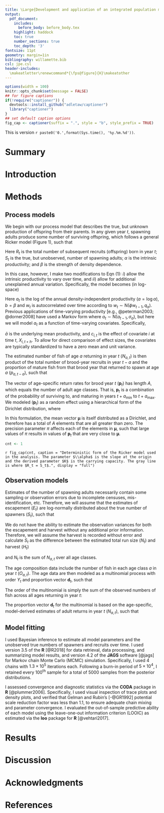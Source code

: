 ```yaml
---
title: \Large{Development and application of an integrated population model for Chinook salmon in the Willamette River basin}
output:
  pdf_document:
    includes:
      before_body: before_body.tex
    highlight: haddock
    toc: true
    number_sections: true
    toc_depth: '3'
fontsize: 11pt
geometry: margin=1in
bibliography: willamette.bib
csl: jpe.csl
header-includes:
  \makeatletter\renewcommand*{\fps@figure}{H}\makeatother
---
```


```r
options(width = 100)
knitr::opts_chunk$set(message = FALSE)
## for figure captions
if(!require("captioner")) {
  devtools::install_github("adletaw/captioner")
  library("captioner")
}
## set default caption options
fig_cap <- captioner(suffix = ".", style = "b", style_prefix = TRUE)
```

\vspace{0.2in}

This is version `r paste0('0.',format(Sys.time(), '%y.%m.%d'))`.

\newpage

# Summary {-}


# Introduction


# Methods

## Process models

We begin with our process model that describes the true, but unknown production of offspring from their parents. In any given year _t_, spawning adults produce some number of surviving offspring, which follows a general Ricker model (Figure 1), such that
	
\begin{equation}
R_t = \frac{\alpha S_t}{\mathrm{e}^{\beta S_t}}.
\end{equation}

Here $R_t$ is the total number of subsequent recruits (offspring) born in year _t_; $S_t$ is the true, but unobserved, number of spawning adults; $\alpha$ is the intrinsic productivity; and $\beta$ is the strength of density dependence.

In this case, however, I make two modifications to Eqn (1): _i_) allow the intrinsic productivity to vary over time, and _ii_) allow for additional unexplained annual variation. Specifically, the model becomes (in log-space)

\begin{equation}
\log(R_t) = \log(S_t) + a_t - b S_t + w_t.
\end{equation}

Here $a_t$ is the log of the annual density-independent productivity ($a = \log \alpha$), $b = \beta$ and $w_t$ is autocorrelated over time according to $w_t \sim \text{N}(\phi w_{t-1}, q_a)$. Previous applications of time-varying productivity [e.g., @peterman2003; @dorner2008] have used a Markov form where $a_t \sim \text{N}(a_{t-1}, \sigma_a)$, but here we will model $a_t$ as a function of time-varying covariates. Specifically,

\begin{equation}
a_t = \bar{a} + \sum_{i=1}^{M} c_{i,t} \ X_{i,t+h},
\end{equation}

$\bar{a}$ is the underlying mean productivity, and $c_{i,t}$ is the effect of covariate $i$ at time $t$, $X_{i,t+h}$. To allow for direct comparison of effect sizes, the covariates are typically standardized to have a zero mean and unit variance.

The estimated number of fish of age $a$ returning in year $t$ $(N_{a,t})$ is then product of the total number of brood-year recruits in year $t - a$ and the proportion of mature fish from that brood year that returned to spawn at age $a$ $(p_{a,t-a})$, such that

\begin{equation}
N_{a,t} = R_{t-a} \ p_{a,t-a}.
\end{equation}

The vector of age-specific return rates for brood year $t$ $(\mathbf{p}_t)$ has length $A$, which equals the number of adult age classes. That is, $\mathbf{p}_t$ is a combination of the probability of surviving to, and maturing in years $t + a_{\min}$ to $t + a_{\max}$. We modeled $(\mathbf{p}_t)$ as a random effect using a hierarchical form of the Dirichlet distribution, where

\begin{equation}
\mathbf{p}_t \sim \text{Dirichlet}(\boldsymbol{\mu},\pi).
\end{equation}

In this formulation, the mean vector $\boldsymbol{\mu}$ is itself distributed as a Dirichlet, and therefore has a total of $A$ elements that are all greater than zero. The precision parameter $\pi$ affects each of the elements in $\boldsymbol{\mu}$, such that large values of $\pi$ results in values of $\mathbf{p}_t$ that are very close to $\boldsymbol{\mu}$.

\vspace{0.25in}

\begin{center}
\includegraphics[width=0.6\textwidth]{figures/Fig_1_Ricker_form}
\end{center}

```r
cnt <- 1
```

\small

`r fig_cap(cnt, caption = "Deterministic form of the Ricker model used in the analysis. The parameter $\\alpha$ is the slope at the origin and the derived parameter $K$ is the carrying capacity. The gray line is where $R_t = S_t$.", display = "full")` 

\normalsize

## Observation models

Estimates of the number of spawning adults necessarily contain some sampling or observation errors due to incomplete censuses, mis-identification, etc. Therefore, we will assume that the estimates of escapement $(E_t)$ are log-normally distributed about the true number of spawners $(S_t)$, such that

\begin{equation}
\log(E_t) \sim \text{Normal}(\log(S_t), r_s).
\end{equation}

We do not have the ability to estimate the observation variances for both the escapement and harvest without any additional prior information. Therefore, we will assume the harvest is recorded without error and calculate $S_t$ as the difference between the estimated total run size $(N_t)$ and harvest $(H_t)$

\begin{equation}
S_t = N_t - H_t.
\end{equation}

and $N_t$ is the sum of $N_{a,t}$ over all age classes.

The age composition data include the number of fish in each age class $a$ in year $t$ $(O_{a,t})$. The age data are then modeled as a multinomial process with order $Y_t$ and proportion vector $\mathbf{d}_t$, such that

\begin{equation}
\mathbf{O}_t \sim \text{Multinomial}(Y_t, \mathbf{d}_t).
\end{equation}

The order of the multinomial is simply the sum of the observed numbers of fish across all ages returning in year $t$:

\begin{equation}
Y_t = \sum_{a=a_{\min}}^{a_{\max}} O_{a,t}
\end{equation}

The proportion vector $\mathbf{d}_t$ for the multinomial is based on the age-specific, model-derived estimates of adult returns in year $t$ $(N_{a,t})$, such that

\begin{equation}
d_{a,t} = {N_{a,t} \over \displaystyle \sum_{a=a_{\min}}^{a_{\max}} N_{a,t}}.
\end{equation}


## Model fitting

I used Bayesian inference to estimate all model parameters and the unobserved true numbers of spawners and recruits over time. I used version 3.5 of the __R__ [@R2018] for data retrieval, data processing, and summarizing model results, and version 4.2 of the __JAGS__ software [@jags] for Markov chain Monte Carlo (MCMC) simulation. Specifically, I used 4 chains with $1.3 \times 10^5$ iterations each. Following a burn-in period of $5 \times 10^4$, I retained every 100^th^ sample for a total of 5000 samples from the posterior distributions.

I assessed convergence and diagnostic statistics via the __CODA__ package in __R__ [@plummer2006]. Specifically, I used visual inspection of trace plots and density plots, and verified that Gelman and Rubin’s [-@GR1992] potential scale reduction factor was less than 1.1, to ensure adequate chain mixing and parameter convergence. I evaluated the out-of-sample predictive ability of each model using the leave-one-out information criterion (LOOIC) as estimated via the __loo__ package for __R__ [@vehtari2017].


# Results





# Discussion


# Acknowledgments {-}


# References {-}  

\setlength{\parindent}{-0.375in}
\setlength{\leftskip}{0.375in}
\setlength{\parskip}{8pt}
\noindent

 



